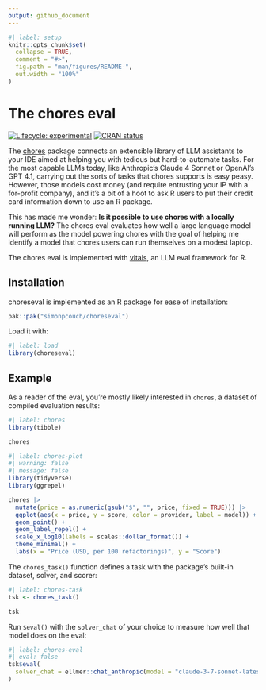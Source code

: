 ```yaml
---
output: github_document
---
```


<!-- README.md is generated from README.Rmd. Please edit that file -->

```r
#| label: setup
knitr::opts_chunk$set(
  collapse = TRUE,
  comment = "#>",
  fig.path = "man/figures/README-",
  out.width = "100%"
)
```

# The chores eval

<!-- badges: start -->

[![Lifecycle: experimental](https://img.shields.io/badge/lifecycle-experimental-orange.svg)](https://lifecycle.r-lib.org/articles/stages.html#experimental) [![CRAN status](https://www.r-pkg.org/badges/version/choreseval)](https://CRAN.R-project.org/package=choreseval)

<!-- badges: end -->

The [chores](https://posit.co/blog/introducing-chores/) package connects an extensible library of LLM assistants to your IDE aimed at helping you with tedious but hard-to-automate tasks. For the most capable LLMs today, like Anthropic's Claude 4 Sonnet or OpenAI's GPT 4.1, carrying out the sorts of tasks that chores supports is easy peasy. However, those models cost money (and require entrusting your IP with a for-profit company), and it's a bit of a hoot to ask R users to put their credit card information down to use an R package.

This has made me wonder: **Is it possible to use chores with a locally running LLM?** The chores eval evaluates how well a large language model will perform as the model powering chores with the goal of helping me identify a model that chores users can run themselves on a modest laptop. 

The chores eval is implemented with [vitals](https://vitals.tidyverse.org/), an LLM eval framework for R.

## Installation

choreseval is implemented as an R package for ease of installation:

``` r
pak::pak("simonpcouch/choreseval")
```

Load it with:

```r
#| label: load
library(choreseval)
```

## Example

As a reader of the eval, you're mostly likely interested in `chores`, a dataset of compiled evaluation results:

```r
#| label: chores
library(tibble)

chores
```

```r
#| label: chores-plot
#| warning: false
#| message: false
library(tidyverse)
library(ggrepel)

chores |>
  mutate(price = as.numeric(gsub("$", "", price, fixed = TRUE))) |>
  ggplot(aes(x = price, y = score, color = provider, label = model)) +
  geom_point() +
  geom_label_repel() +
  scale_x_log10(labels = scales::dollar_format()) +
  theme_minimal() +
  labs(x = "Price (USD, per 100 refactorings)", y = "Score")
```

The `chores_task()` function defines a task with the package's built-in dataset, solver, and scorer:

```r
#| label: chores-task
tsk <- chores_task()

tsk
```

Run `$eval()` with the `solver_chat` of your choice to measure how well that model does on the eval:

```r
#| label: chores-eval
#| eval: false
tsk$eval(
  solver_chat = ellmer::chat_anthropic(model = "claude-3-7-sonnet-latest")
)
```

